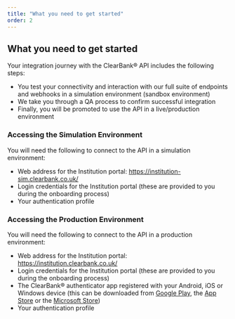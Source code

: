 ```yaml
---
title: "What you need to get started"
order: 2
---
```


## What you need to get started

Your integration journey with the ClearBank® API includes the following steps:

- You test your connectivity and interaction with our full suite of endpoints and webhooks in a simulation environment (sandbox environment)
- We take you through a QA process to confirm successful integration
- Finally, you will be promoted to use the API in a live/production environment

### Accessing the Simulation Environment

You will need the following to connect to the API in a simulation environment:

- Web address for the Institution portal: https://institution-sim.clearbank.co.uk/
- Login credentials for the Institution portal (these are provided to you during the onboarding process)
- Your authentication profile

### Accessing the Production Environment

You will need the following to connect to the API in a production environment:

- Web address for the Institution portal: https://institution.clearbank.co.uk/
- Login credentials for the Institution portal (these are provided to you during the onboarding process)
- The ClearBank® authenticator app registered with your Android, iOS or Windows device (this can be downloaded from [Google Play](https://play.google.com/store/apps/details?id=com.clearbank.authenticator&hl=en_GB), the [App Store](https://apps.apple.com/gb/app/clearbank-authenticator/id1250455796) or the [Microsoft Store](https://www.microsoft.com/en-us/p/clearbank-authenticator/9ngtxczk15j2?activetab=pivot:overviewtab))
- Your authentication profile
